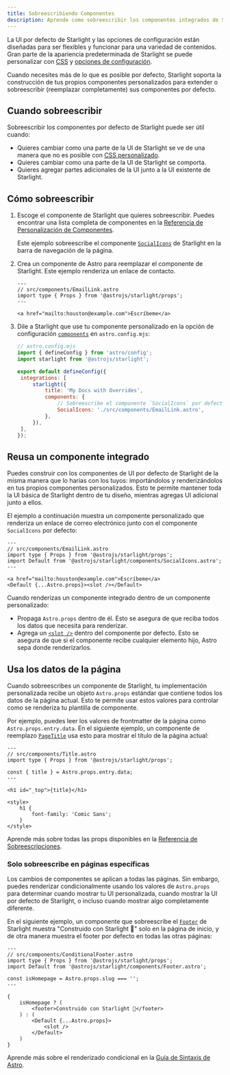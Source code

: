 ```yaml
---
title: Sobreescribiendo Componentes
description: Aprende como sobreescribir los componentes integrados de Starlight para agregar elementos personalizados a la interfaz de tu sitio de documentación.
---
```



La UI por defecto de Starlight y las opciones de configuración están diseñadas para ser flexibles y funcionar para una variedad de contenidos. Gran parte de la apariencia predeterminada de Starlight se puede personalizar con [CSS](/es/guides/css-and-tailwind/) y [opciones de configuración](/es/guides/customization/).

Cuando necesites más de lo que es posible por defecto, Starlight soporta la construcción de tus propios componentes personalizados para extender o sobreescribir (reemplazar completamente) sus componentes por defecto.

## Cuando sobreescribir

Sobreescribir los componentes por defecto de Starlight puede ser útil cuando:

- Quieres cambiar como una parte de la UI de Starlight se ve de una manera que no es posible con [CSS personalizado](/es/guides/css-and-tailwind/).
- Quieres cambiar como una parte de la UI de Starlight se comporta.
- Quieres agregar partes adicionales de la UI junto a la UI existente de Starlight.

## Cómo sobreescribir

<Steps>

1. Escoge el componente de Starlight que quieres sobreescribir.
   Puedes encontrar una lista completa de componentes en la [Referencia de Personalización de Componentes](/es/reference/overrides/).

   Este ejemplo sobreescribe el componente [`SocialIcons`](/es/reference/overrides/#socialicons) de Starlight en la barra de navegación de la página.

2. Crea un componente de Astro para reemplazar el componente de Starlight.
   Este ejemplo renderiza un enlace de contacto.

   ```astro
   ---
   // src/components/EmailLink.astro
   import type { Props } from '@astrojs/starlight/props';
   ---

   <a href="mailto:houston@example.com">Escríbeme</a>
   ```

3. Dile a Starlight que use tu componente personalizado en la opción de configuración [`components`](/es/reference/configuration/#components) en `astro.config.mjs`:

   ```js {9-12}
   // astro.config.mjs
   import { defineConfig } from 'astro/config';
   import starlight from '@astrojs/starlight';

   export default defineConfig({
   	integrations: [
   		starlight({
   			title: 'My Docs with Overrides',
   			components: {
   				// Sobreescribe el componente `SocialIcons` por defecto.
   				SocialIcons: './src/components/EmailLink.astro',
   			},
   		}),
   	],
   });
   ```

</Steps>

## Reusa un componente integrado

Puedes construir con los componentes de UI por defecto de Starlight de la misma manera que lo harías con los tuyos: importándolos y renderizándolos en tus propios componentes personalizados. Esto te permite mantener toda la UI básica de Starlight dentro de tu diseño, mientras agregas UI adicional junto a ellos.

El ejemplo a continuación muestra un componente personalizado que renderiza un enlace de correo electrónico junto con el componente `SocialIcons` por defecto:

```astro {4,8}
---
// src/components/EmailLink.astro
import type { Props } from '@astrojs/starlight/props';
import Default from '@astrojs/starlight/components/SocialIcons.astro';
---

<a href="mailto:houston@example.com">Escríbeme</a>
<Default {...Astro.props}><slot /></Default>
```

Cuando renderizas un componente integrado dentro de un componente personalizado:

- Propaga `Astro.props` dentro de él. Esto se asegura de que reciba todos los datos que necesita para renderizar.
- Agrega un [`<slot />`](https://docs.astro.build/es/core-concepts/astro-components/#slots) dentro del componente por defecto. Esto se asegura de que si el componente recibe cualquier elemento hijo, Astro sepa donde renderizarlos.

## Usa los datos de la página

Cuando sobreescribes un componente de Starlight, tu implementación personalizada recibe un objeto `Astro.props` estándar que contiene todos los datos de la página actual.
Esto te permite usar estos valores para controlar como se renderiza tu plantilla de componente.

Por ejemplo, puedes leer los valores de frontmatter de la página como `Astro.props.entry.data`. En el siguiente ejemplo, un componente de reemplazo [`PageTitle`](/es/reference/overrides/#pagetitle) usa esto para mostrar el título de la página actual:

```astro {5} "{title}"
---
// src/components/Title.astro
import type { Props } from '@astrojs/starlight/props';

const { title } = Astro.props.entry.data;
---

<h1 id="_top">{title}</h1>

<style>
	h1 {
		font-family: 'Comic Sans';
	}
</style>
```

Aprende más sobre todas las props disponibles en la [Referencia de Sobreescripciones](/es/reference/overrides/#props-de-componentes).

### Solo sobreescribe en páginas específicas

Los cambios de componentes se aplican a todas las páginas. Sin embargo, puedes renderizar condicionalmente usando los valores de `Astro.props` para determinar cuando mostrar tu UI personalizada, cuando mostrar la UI por defecto de Starlight, o incluso cuando mostrar algo completamente diferente.

En el siguiente ejemplo, un componente que sobreescribe el [`Footer`](/es/reference/overrides/#footer) de Starlight muestra "Construido con Starlight 🌟" solo en la página de inicio, y de otra manera muestra el footer por defecto en todas las otras páginas:

```astro
---
// src/components/ConditionalFooter.astro
import type { Props } from '@astrojs/starlight/props';
import Default from '@astrojs/starlight/components/Footer.astro';

const isHomepage = Astro.props.slug === '';
---

{
	isHomepage ? (
		<footer>Construido con Starlight 🌟</footer>
	) : (
		<Default {...Astro.props}>
			<slot />
		</Default>
	)
}
```

Aprende más sobre el renderizado condicional en la [Guía de Sintaxis de Astro](https://docs.astro.build/es/core-concepts/astro-syntax/#html-dinamico).
